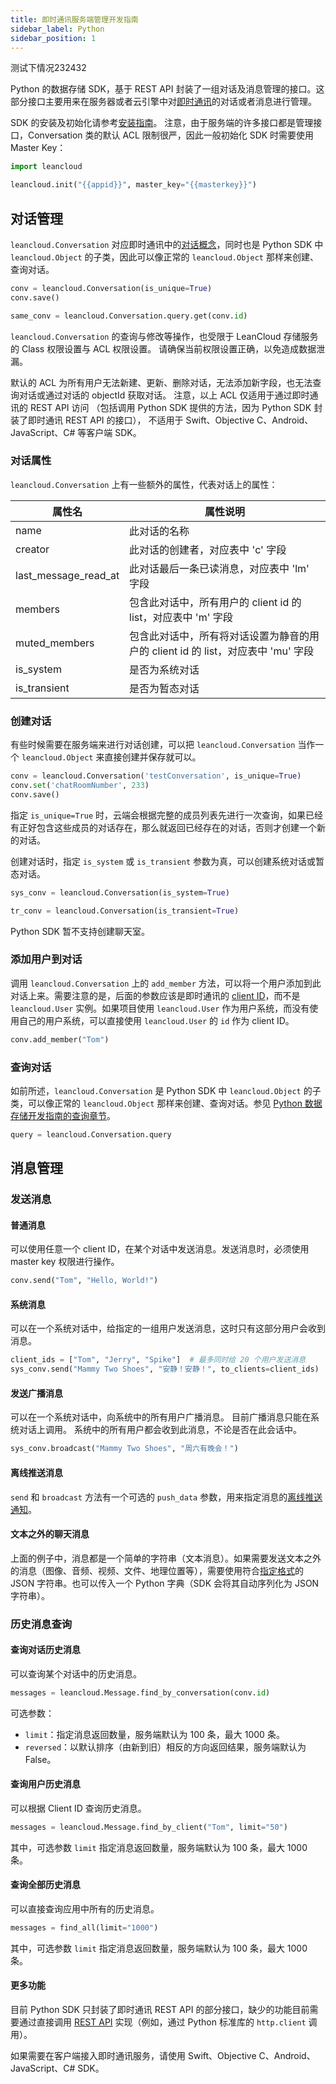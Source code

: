 ```yaml
---
title: 即时通讯服务端管理开发指南
sidebar_label: Python
sidebar_position: 1
---
```



测试下情况232432

Python 的数据存储 SDK，基于 REST API 封装了一组对话及消息管理的接口。这部分接口主要用来在服务器或者云引擎中对[即时通讯](/sdk/im/guide/overview/)的对话或者消息进行管理。

SDK 的安装及初始化请参考[安装指南](/sdk/storage/guide/setup-python/)。
注意，由于服务端的许多接口都是管理接口，Conversation 类的默认 ACL 限制很严，因此一般初始化 SDK 时需要使用 Master Key：

```python
import leancloud

leancloud.init("{{appid}}", master_key="{{masterkey}}")
```

## 对话管理

`leancloud.Conversation` 对应即时通讯中的[对话概念](/sdk/im/guide/overview/#对话conversation)，同时也是 Python SDK 中 `leancloud.Object` 的子类，因此可以像正常的 `leancloud.Object` 那样来创建、查询对话。

```python
conv = leancloud.Conversation(is_unique=True)
conv.save()

same_conv = leancloud.Conversation.query.get(conv.id)
```

`leancloud.Conversation` 的查询与修改等操作，也受限于 LeanCloud 存储服务的 Class 权限设置与 ACL 权限设置。
请确保当前权限设置正确，以免造成数据泄漏。

默认的 ACL 为所有用户无法新建、更新、删除对话，无法添加新字段，也无法查询对话或通过对话的 objectId 获取对话。
注意，以上 ACL 仅适用于通过即时通讯的 REST API 访问
（包括调用 Python SDK 提供的方法，因为 Python SDK 封装了即时通讯 REST API 的接口），
不适用于 Swift、Objective C、Android、JavaScript、C# 等客户端 SDK。

### 对话属性

`leancloud.Conversation` 上有一些额外的属性，代表对话上的属性：

| 属性名 | 属性说明 |
| - | - |
| name    |  此对话的名称 |
| creator    |  此对话的创建者，对应表中 'c' 字段 |
| last_message_read_at    |  此对话最后一条已读消息，对应表中 'lm' 字段 |
| members    |  包含此对话中，所有用户的 client id 的 list，对应表中 'm' 字段 |
| muted_members    |  包含此对话中，所有将对话设置为静音的用户的 client id 的 list，对应表中 'mu' 字段 |
| is_system    |  是否为系统对话 |
| is_transient    |  是否为暂态对话 |


### 创建对话

有些时候需要在服务端来进行对话创建，可以把 `leancloud.Conversation` 当作一个 `leancloud.Object` 来直接创建并保存就可以。

```python
conv = leancloud.Conversation('testConversation', is_unique=True)
conv.set('chatRoomNumber', 233)
conv.save()
```

指定 `is_unique=True` 时，云端会根据完整的成员列表先进行一次查询，如果已经有正好包含这些成员的对话存在，那么就返回已经存在的对话，否则才创建一个新的对话。

创建对话时，指定 `is_system` 或 `is_transient` 参数为真，可以创建系统对话或暂态对话。

```python
sys_conv = leancloud.Conversation(is_system=True)

tr_conv = leancloud.Conversation(is_transient=True)
```

Python SDK 暂不支持创建聊天室。

### 添加用户到对话

调用 `leancloud.Conversation` 上的 `add_member` 方法，可以将一个用户添加到此对话上来。需要注意的是，后面的参数应该是即时通讯的 [client ID](/sdk/im/guide/overview/#clientid用户和登录)，而不是 `leancloud.User` 实例。如果项目使用 `leancloud.User` 作为用户系统，而没有使用自己的用户系统，可以直接使用 `leancloud.User` 的 `id` 作为 client ID。

```python
conv.add_member("Tom")
```

### 查询对话

如前所述，`leancloud.Conversation` 是 Python SDK 中 `leancloud.Object` 的子类，可以像正常的 `leancloud.Object` 那样来创建、查询对话。参见 [Python 数据存储开发指南的查询章节](/sdk/storage/guide/setup-python/#查询)。

```python
query = leancloud.Conversation.query
```

## 消息管理

### 发送消息

#### 普通消息

可以使用任意一个 client ID，在某个对话中发送消息。发送消息时，必须使用 master key 权限进行操作。

```python
conv.send("Tom", "Hello, World!")
```

#### 系统消息

可以在一个系统对话中，给指定的一组用户发送消息，这时只有这部分用户会收到消息。

```python
client_ids = ["Tom", "Jerry", "Spike"]  # 最多同时给 20 个用户发送消息
sys_conv.send("Mammy Two Shoes", "安静！安静！", to_clients=client_ids)
```

#### 发送广播消息

可以在一个系统对话中，向系统中的所有用户广播消息。
目前广播消息只能在系统对话上调用。
系统中的所有用户都会收到此消息，不论是否在此会话中。

```python
sys_conv.broadcast("Mammy Two Shoes", "周六有晚会！")
```

#### 离线推送消息

`send` 和 `broadcast` 方法有一个可选的 `push_data` 参数，用来指定消息的[离线推送通知](/sdk/im/guide/intermediate/#离线推送通知)。

#### 文本之外的聊天消息

上面的例子中，消息都是一个简单的字符串（文本消息）。如果需要发送文本之外的消息（图像、音频、视频、文件、地理位置等），需要使用符合[指定格式](/sdk/im/guide/overview/#富媒体消息)的 JSON 字符串。也可以传入一个 Python 字典（SDK 会将其自动序列化为 JSON 字符串）。

### 历史消息查询

#### 查询对话历史消息

可以查询某个对话中的历史消息。

```python
messages = leancloud.Message.find_by_conversation(conv.id)
```

可选参数：

- `limit`：指定消息返回数量，服务端默认为 100 条，最大 1000 条。
- `reversed`：以默认排序（由新到旧）相反的方向返回结果，服务端默认为 False。

#### 查询用户历史消息

可以根据 Client ID 查询历史消息。

```python
messages = leancloud.Message.find_by_client("Tom", limit="50")
```

其中，可选参数 `limit` 指定消息返回数量，服务端默认为 100 条，最大 1000 条。

#### 查询全部历史消息

可以直接查询应用中所有的历史消息。

```python
messages = find_all(limit="1000")
```

其中，可选参数 `limit` 指定消息返回数量，服务端默认为 100 条，最大 1000 条。

#### 更多功能

目前 Python SDK 只封装了即时通讯 REST API 的部分接口，缺少的功能目前需要通过直接调用 [REST API](/sdk/im/guide/rest/) 实现（例如，通过 Python 标准库的 `http.client` 调用）。

如果需要在客户端接入即时通讯服务，请使用 Swift、Objective C、Android、JavaScript、C# SDK。